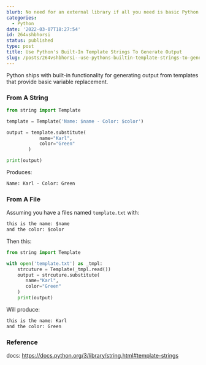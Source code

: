```yaml
---
blurb: No need for an external library if all you need is basic Python templating.
categories:
  - Python
date: '2022-03-07T18:27:54'
id: 264vshbhorsi
status: published
type: post
title: Use Python's Built-In Template Strings To Generate Output
slug: /posts/264vshbhorsi--use-pythons-builtin-template-strings-to-generate-output
---
```


Python ships with built-in functionality for generating output from templates that provide basic variable replacement. 

### From A String

```python
from string import Template

template = Template('Name: $name - Color: $color')

output = template.substitute(
            name="Karl", 
            color="Green"
        )

print(output)
```

Produces:

```txt
Name: Karl - Color: Green
```

### From A File

Assuming you have a files named `template.txt` with:

```txt
this is the name: $name
and the color: $color
```

Then this:


```python
from string import Template

with open('template.txt') as _tmpl:
	strcuture = Template(_tmpl.read())
	output = strcuture.substitute(
	   name="Karl",
	   color="Green"
    )
	print(output)
```

Will produce:

```txt
this is the name: Karl
and the color: Green
```


### Reference 

docs: https://docs.python.org/3/library/string.html#template-strings


